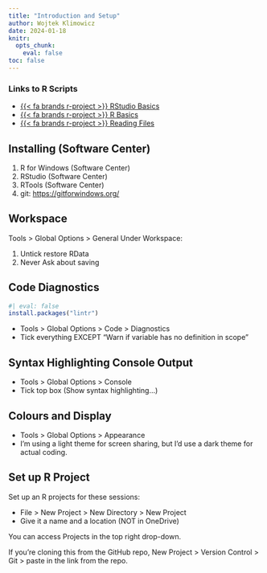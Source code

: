 ```yaml
---
title: "Introduction and Setup"
author: Wojtek Klimowicz
date: 2024-01-18
knitr:
  opts_chunk:
    eval: false
toc: false
---
```


::: {.column-margin}
### Links to R Scripts
* [{{< fa brands r-project >}} RStudio Basics](https://github.com/DfE-R-Community/TAD-R-Training/blob/master/sessions/01-introduction-to-r/02_rstudio_basics.R)
* [{{< fa brands r-project >}} R Basics](https://github.com/DfE-R-Community/TAD-R-Training/blob/master/sessions/01-introduction-to-r/03_r_basics.R)
* [{{< fa brands r-project >}} Reading Files](https://github.com/DfE-R-Community/TAD-R-Training/blob/master/sessions/01-introduction-to-r/04_reading_files.R)
:::

## Installing (Software Center)

1. R for Windows (Software Center)
2. RStudio (Software Center)
3. RTools (Software Center)
4. git: [https://gitforwindows.org/]()

## Workspace

Tools > Global Options > General
Under Workspace:

1. Untick restore RData
2. Never Ask about saving

## Code Diagnostics

```r
#| eval: false
install.packages("lintr")
```
* Tools > Global Options > Code > Diagnostics
* Tick everything EXCEPT "Warn if variable has no definition in scope"

## Syntax Highlighting Console Output
* Tools > Global Options > Console
* Tick top box (Show syntax highlighting...)

## Colours and Display
* Tools > Global Options > Appearance
* I'm using a light theme for screen sharing, but I'd use a dark theme for actual coding.

## Set up R Project
Set up an R projects for these sessions:

* File > New Project > New Directory > New Project
* Give it a name and a location (NOT in OneDrive)

You can access Projects in the top right drop-down.

If you're cloning this from the GitHub repo,
New Project > Version Control > Git > paste in the link from the repo.
